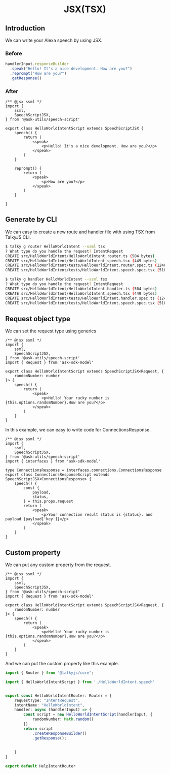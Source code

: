 ---
---

<h1 align="center">JSX(TSX)</h1>

## Introduction

We can write your Alexa speech by using JSX.

### Before

```typescript
handlerInput.responseBuilder
  .speak("Hello! It's a nice development. How are you?")
  .reprompt("How are you?")
  .getResponse()
```

### After

```tsx
/** @jsx ssml */
import {
    ssml,
    SpeechScriptJSX,
} from '@ask-utils/speech-script'

export class HelloWorldIntentScript extends SpeechScriptJSX {
    speech() {
        return (
            <speak>
                <p>Hello! It's a nice development. How are you?</p>
            </speak>
        )
    }
    
    reprompt() {
        return (
            <speak>
                <p>How are you?</p>
            </speak>
        )
    }
    
}
```

## Generate by CLI

We can easy to create a new route and handler file with using TSX from TalkyJS CLI.

```sh
$ talky g router HelloWorldIntent --ssml tsx
? What type do you handle the request? IntentRequest
CREATE src/HelloWorldIntent/HelloWorldIntent.router.ts (504 bytes)
CREATE src/HelloWorldIntent/HelloWorldIntent.speech.tsx (449 bytes)
CREATE src/HelloWorldIntent/tests/HelloWorldIntent.router.spec.ts (1246 bytes)
CREATE src/HelloWorldIntent/tests/HelloWorldIntent.speech.spec.tsx (518 bytes)
```


```sh
$ talky g handler HelloWorldIntent --ssml tsx
? What type do you handle the request? IntentRequest
CREATE src/HelloWorldIntent/HelloWorldIntent.handler.ts (504 bytes)
CREATE src/HelloWorldIntent/HelloWorldIntent.speech.tsx (449 bytes)
CREATE src/HelloWorldIntent/tests/HelloWorldIntent.handler.spec.ts (1246 bytes)
CREATE src/HelloWorldIntent/tests/HelloWorldIntent.speech.spec.tsx (518 bytes)
```

## Request object type
We can set the request type using generics

```tsx
/** @jsx ssml */
import {
    ssml,
    SpeechScriptJSX,
} from '@ask-utils/speech-script'
import { Request } from 'ask-sdk-model'

export class HelloWorldIntentScript extends SpeechScriptJSX<Request, {
    randomNumber: number
}> {
    speech() {
        return (
            <speak>
                <p>Hello! Your rucky number is {this.options.randomNumber}.How are you?</p>
            </speak>
        )
    }    
}
```

In this example, we can easy to write code for ConnectionsResponse.

```tsx
/** @jsx ssml */
import {
    ssml,
    SpeechScriptJSX,
} from '@ask-utils/speech-script'
import { interfaces } from 'ask-sdk-model'

type ConnectionsResponse = interfaces.connections.ConnectionsResponse
export class ConnectionsResponseScript extends SpeechScriptJSX<ConnectionsResponse> {
    speech() {
        const {
            payload,
            status,
        } = this.props.request
        return (
            <speak>
                <p>Your connection result status is {status}. and payload {payload['key']}</p>
            </speak>
        )
    }    
}
```

## Custom property

We can put any custom property from the request.


```tsx
/** @jsx ssml */
import {
    ssml,
    SpeechScriptJSX,
} from '@ask-utils/speech-script'
import { Request } from 'ask-sdk-model'

export class HelloWorldIntentScript extends SpeechScriptJSX<Request, {
    randomNumber: number
}> {
    speech() {
        return (
            <speak>
                <p>Hello! Your rucky number is {this.options.randomNumber}.How are you?</p>
            </speak>
        )
    }    
}
```

And we can put the custom property like this example.

```typescript
import { Router } from "@talkyjs/core";

import { HelloWorldIntentScript } from './HelloWorldIntent.speech'


export const HelloWorldIntentRouter: Router = {
    requestType: "IntentRequest",
    intentName: "HelloWorldIntent",
    handler: async (handlerInput) => {
        const script = new HelloWorldIntentScript(handlerInput, {
            randomNumber: Math.random()
        })
        return script
            .createResponseBuilder()
            .getResponse();
        
        
    }
}

export default HelpIntentRouter
```